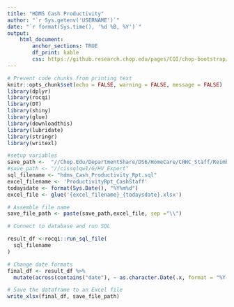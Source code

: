 ```yaml
---
title: "HDMS Cash Productivity"
author: "`r Sys.getenv('USERNAME')`"
date: "`r format(Sys.time(), '%d %B, %Y')`"
output:
    html_document:
        anchor_sections: TRUE
        df_print: kable
        css: https://github.research.chop.edu/pages/CQI/chop-bootstrap/bootstrap-3/bootstrap.min.css
---
```


```r
# Prevent code chunks from printing text
knitr::opts_chunk$set(echo = FALSE, warning = FALSE, message = FALSE)
library(dplyr)
library(rocqi)
library(DT)
library(shiny)
library(glue)
library(downloadthis)
library(lubridate)
library(stringr)
library(writexl)
```

```r
#setup variables
save_path <-  "//Chop.Edu/DepartmentShare/DS6/HomeCare/CHHC_Staff/Reimbursement/Management Tools/Weekly HDMS Spreadsheets"
#save_path <- "//cissqlqw1/G/HV_Export"
sql_filename <- "hdms_Cash_Productivity_Rpt.sql"
excel_filename <- 'ProductivityRpt_CashStaff'
todaysdate <- format(Sys.Date(), "%Y%m%d")
excel_file <- glue('{excel_filename}_{todaysdate}.xlsx')
```



                    
```r

# Assemble file name
save_file_path <- paste(save_path,excel_file, sep ="\\")

# Connect to database and run SQL

result_df <-rocqi::run_sql_file(
  sql_filename
)

# Change date formats
final_df <- result_df %>%
  mutate(across(contains("date"), ~ as.character.Date(.x, format = "%Y-%m-%d")))

# Save the dataframe to an Excel file
write_xlsx(final_df, save_file_path)
```